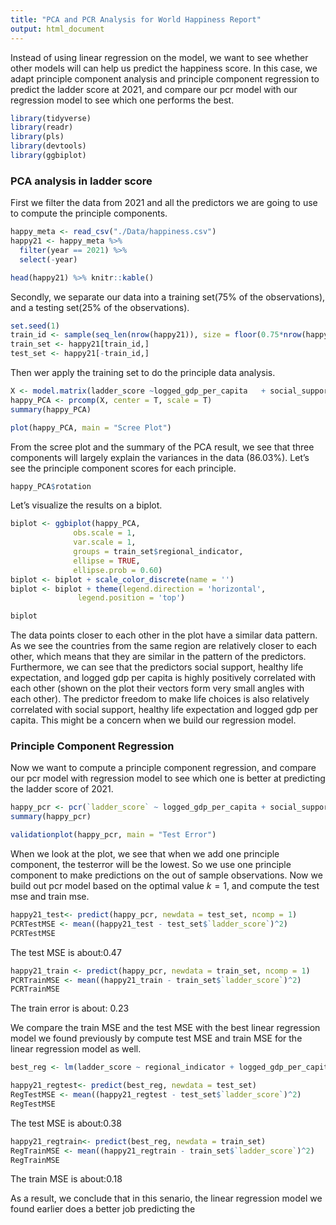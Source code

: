 ```yaml
---
title: "PCA and PCR Analysis for World Happiness Report"
output: html_document
---
```


Instead of using linear regression on the model, we want to see whether other models will can help us predict the happiness score. In this case, we adapt principle component analysis and principle component regression to predict the ladder score at 2021, and compare our pcr model with our regression model to see which one performs the best.

```r
library(tidyverse)
library(readr)
library(pls)
library(devtools)
library(ggbiplot)
```

### PCA analysis in ladder score 

First we filter the data from 2021 and all the predictors we are going to use to compute the principle components.

```r
happy_meta <- read_csv("./Data/happiness.csv")
happy21 <- happy_meta %>%
  filter(year == 2021) %>%
  select(-year)

head(happy21) %>% knitr::kable()
```

Secondly, we separate our data into a training set(75% of the observations), and  a testing set(25% of the observations).

```r
set.seed(1)
train_id <- sample(seq_len(nrow(happy21)), size = floor(0.75*nrow(happy21)))
train_set <- happy21[train_id,]
test_set <- happy21[-train_id,]
```

Then wer apply the training set to do the principle data analysis.

```r
X <- model.matrix(ladder_score ~logged_gdp_per_capita	+ social_support + healthy_life_expectancy + freedom_to_make_life_choices + generosity +perceptions_of_corruption, data = train_set)[, -1]
happy_PCA <- prcomp(X, center = T, scale = T) 
summary(happy_PCA)
```

```r
plot(happy_PCA, main = "Scree Plot")
```

From the scree plot and the summary of the PCA result, we see that three components will largely explain the variances in the data (86.03%). Let's see the principle component scores for each principle.

```r
happy_PCA$rotation
```

Let's visualize the results on a biplot.

```r
biplot <- ggbiplot(happy_PCA,
              obs.scale = 1,
              var.scale = 1,
              groups = train_set$regional_indicator,
              ellipse = TRUE,
              ellipse.prob = 0.60)
biplot <- biplot + scale_color_discrete(name = '')
biplot <- biplot + theme(legend.direction = 'horizontal',
               legend.position = 'top')

biplot
```

The data points closer to each other in the plot have a similar data pattern. As we see the countries from the same region are relatively closer to each other, which means that they are similar in the pattern of the predictors. Furthermore, we can see that the predictors social support, healthy life expectation, and logged gdp per capita is highly positively correlated with each other (shown on the plot their vectors form very small angles with each other). The predictor freedom to make life choices is also relatively correlated with  social support, healthy life expectation and logged gdp per capita. This might be a concern when we build our regression model.

### Principle Component Regression

Now we want to compute a principle component regression, and compare our pcr model with regression model to see which one is better at predicting the ladder score of 2021.

```r
happy_pcr <- pcr(`ladder_score` ~ logged_gdp_per_capita	+ social_support + healthy_life_expectancy + freedom_to_make_life_choices + generosity +perceptions_of_corruption, data = train_set, scale = TRUE, validation = "CV")
summary(happy_pcr)
```


```r
validationplot(happy_pcr, main = "Test Error")
```

When we look at the plot, we see that when we add one principle component, the testerror will be the lowest. So we use one principle component to make predictions on the out of sample observations. Now we build out pcr model based on the optimal value $k = 1$, and compute the test mse and train mse.

```r
happy21_test<- predict(happy_pcr, newdata = test_set, ncomp = 1) 
PCRTestMSE <- mean((happy21_test - test_set$`ladder_score`)^2) 
PCRTestMSE
```

The test MSE is about:0.47

```r
happy21_train <- predict(happy_pcr, newdata = train_set, ncomp = 1) 
PCRTrainMSE <- mean((happy21_train - train_set$`ladder_score`)^2) 
PCRTrainMSE
```

The train error is about: 0.23

We compare the train MSE and the test MSE with the best linear regression model we found previously by compute test MSE and train MSE for the linear regression model as well. 

```r
best_reg <- lm(ladder_score ~ regional_indicator + logged_gdp_per_capita + social_support + freedom_to_make_life_choices +  logged_gdp_per_capita * freedom_to_make_life_choices, data = train_set)
```

```r
happy21_regtest<- predict(best_reg, newdata = test_set) 
RegTestMSE <- mean((happy21_regtest - test_set$`ladder_score`)^2) 
RegTestMSE
```

The test MSE is about:0.38

```r
happy21_regtrain<- predict(best_reg, newdata = train_set) 
RegTrainMSE <- mean((happy21_regtrain - train_set$`ladder_score`)^2) 
RegTrainMSE
```

The train MSE is about:0.18

As a result, we conclude that in this senario, the linear regression model we found earlier does a better job predicting the